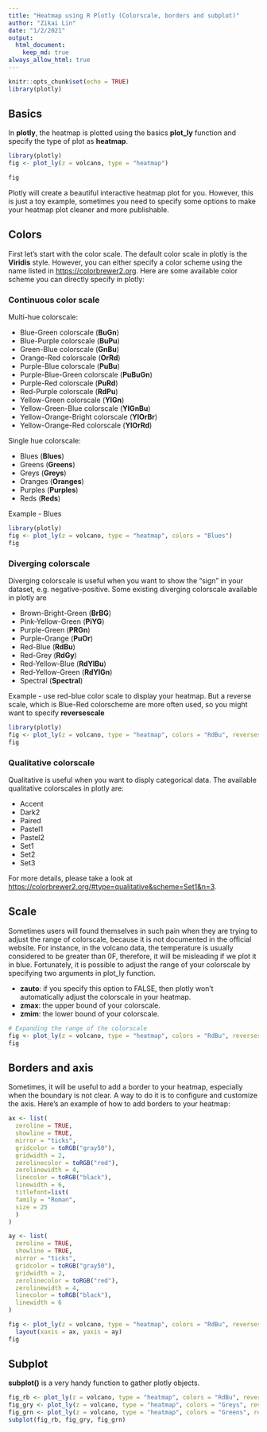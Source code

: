 ```yaml
---
title: "Heatmap using R Plotly (Colorscale, borders and subplot)"
author: "Zikai Lin"
date: "1/2/2021"
output:
  html_document:
    keep_md: true
always_allow_html: true
---
```


```r
knitr::opts_chunk$set(echo = TRUE)
library(plotly)
```

## Basics

In **plotly**, the heatmap is plotted using the basics **plot_ly** function and specify the type of plot as **heatmap**.
```r
library(plotly)
fig <- plot_ly(z = volcano, type = "heatmap")

fig
```
Plotly will create a beautiful interactive heatmap plot for you. However, this is just a toy example, sometimes you need to specify some options to make your heatmap plot cleaner and more publishable.

## Colors
First let's start with the color scale. The default color scale in plotly is the **Viridis** style. However, you can either specify a color scheme using the name listed in <https://colorbrewer2.org>. Here are some available color scheme you can directly specify in plotly:

### Continuous color scale

Multi-hue colorscale:

- Blue-Green colorscale (**BuGn**)
- Blue-Purple colorscale (**BuPu**)
- Green-Blue colorscale (**GnBu**)
- Orange-Red colorscale (**OrRd**)
- Purple-Blue colorscale (**PuBu**)
- Purple-Blue-Green colorscale (**PuBuGn**)
- Purple-Red colorscale (**PuRd**)
- Red-Purple colorscale (**RdPu**)
- Yellow-Green colorscale (**YlGn**)
- Yellow-Green-Blue colorscale (**YlGnBu**)
- Yellow-Orange-Bright colorscale (**YlOrBr**)
- Yellow-Orange-Red colorscale (**YlOrRd**)

Single hue colorscale:

- Blues (**Blues**)
- Greens (**Greens**)
- Greys (**Greys**)
- Oranges (**Oranges**)
- Purples (**Purples**)
- Reds (**Reds**)

Example - Blues
```r
library(plotly)
fig <- plot_ly(z = volcano, type = "heatmap", colors = "Blues")
fig
```

### Diverging colorscale

Diverging colorscale is useful when you want to show the "sign" in your dataset, e.g. negative-positive. Some existing diverging colorscale available in plotly are

- Brown-Bright-Green (**BrBG**)
- Pink-Yellow-Green (**PiYG**)
- Purple-Green (**PRGn**)
- Purple-Orange (**PuOr**)
- Red-Blue (**RdBu**)
- Red-Grey (**RdGy**)
- Red-Yellow-Blue (**RdYlBu**)
- Red-Yellow-Green (**RdYlGn**)
- Spectral (**Spectral**)

Example - use red-blue color scale to display your heatmap. But a reverse scale, which is Blue-Red colorscheme are more often used, so you might want to specify **reversescale**
```r
library(plotly)
fig <- plot_ly(z = volcano, type = "heatmap", colors = "RdBu", reversescale =T)
fig
```

### Qualitative colorscale

Qualitative is useful when you want to disply categorical data. The available qualitative colorscales in plotly are:

- Accent
- Dark2
- Paired
- Pastel1
- Pastel2
- Set1
- Set2
- Set3

For more details, please take a look at <https://colorbrewer2.org/#type=qualitative&scheme=Set1&n=3>.


## Scale

Sometimes users will found themselves in such pain when they are trying to adjust the range of colorscale, because it is not documented in the official website. For instance, in the volcano data, the temperature is usually considered to be greater than 0F, therefore, it will be misleading if we plot it in blue. Fortunately, it is possible to adjust the range of your colorscale by specifying two arguments in plot_ly function.

- **zauto**: if you specify this option to FALSE, then plotly won't automatically adjust the colorscale in your heatmap.
- **zmax**: the upper bound of your colorscale.
- **zmim**: the lower bound of your colorscale.

```r
# Expanding the range of the colorscale
fig <- plot_ly(z = volcano, type = "heatmap", colors = "RdBu", reversescale =T, zauto = FALSE, zmax = 200, zmin = 0)
fig
```


## Borders and axis

Sometimes, it will be useful to add a border to your heatmap, especially when the boundary is not clear. A way to do it is to configure and customize the axis. Here's an example of how to add borders to your heatmap:

```r
ax <- list(
  zeroline = TRUE,
  showline = TRUE,
  mirror = "ticks",
  gridcolor = toRGB("gray50"),
  gridwidth = 2,
  zerolinecolor = toRGB("red"),
  zerolinewidth = 4,
  linecolor = toRGB("black"),
  linewidth = 6,
  titlefont=list(
  family = "Roman",
  size = 25
  )
)

ay <- list(
  zeroline = TRUE,
  showline = TRUE,
  mirror = "ticks",
  gridcolor = toRGB("gray50"),
  gridwidth = 2,
  zerolinecolor = toRGB("red"),
  zerolinewidth = 4,
  linecolor = toRGB("black"),
  linewidth = 6
)

fig <- plot_ly(z = volcano, type = "heatmap", colors = "RdBu", reversescale =T, zauto = FALSE, zmax = 200, zmin = 0) %>%
  layout(xaxis = ax, yaxis = ay)
fig
```



## Subplot

**subplot()** is a very handy function to gather plotly objects. 
```r
fig_rb <- plot_ly(z = volcano, type = "heatmap", colors = "RdBu", reversescale =T, zauto = FALSE, zmax = 200, zmin = 0)
fig_gry <- plot_ly(z = volcano, type = "heatmap", colors = "Greys", reversescale =T, zauto = FALSE, zmax = 200, zmin = 0)
fig_grn <- plot_ly(z = volcano, type = "heatmap", colors = "Greens", reversescale =T, zauto = FALSE, zmax = 200, zmin = 0)
subplot(fig_rb, fig_gry, fig_grn)
```

